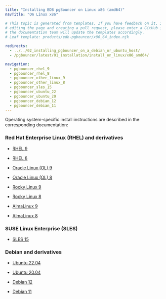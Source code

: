 ```yaml
---
title: "Installing EDB pgBouncer on Linux x86 (amd64)"
navTitle: "On Linux x86"

# This topic is generated from templates. If you have feedback on it, instead of
# editing the page and creating a pull request, please enter a GitHub issue and
# the documentation team will update the templates accordingly.
# Leaf template: products/edb-pgbouncer/x86_64_index.njk

redirects:
  - ../../02_installing_pgbouncer_on_a_debian_or_ubuntu_host/
  - /pgbouncer/latest/01_installation/install_on_linux/x86_amd64/

navigation:
  - pgbouncer_rhel_9
  - pgbouncer_rhel_8
  - pgbouncer_other_linux_9
  - pgbouncer_other_linux_8
  - pgbouncer_sles_15
  - pgbouncer_ubuntu_22
  - pgbouncer_ubuntu_20
  - pgbouncer_debian_12
  - pgbouncer_debian_11
---
```


Operating system-specific install instructions are described in the corresponding documentation:

### Red Hat Enterprise Linux (RHEL) and derivatives

- [RHEL 9](pgbouncer_rhel_9)

- [RHEL 8](pgbouncer_rhel_8)

- [Oracle Linux (OL) 9](pgbouncer_rhel_9)

- [Oracle Linux (OL) 8](pgbouncer_rhel_8)

- [Rocky Linux 9](pgbouncer_other_linux_9)

- [Rocky Linux 8](pgbouncer_other_linux_8)

- [AlmaLinux 9](pgbouncer_other_linux_9)

- [AlmaLinux 8](pgbouncer_other_linux_8)

### SUSE Linux Enterprise (SLES)

- [SLES 15](pgbouncer_sles_15)

### Debian and derivatives

- [Ubuntu 22.04](pgbouncer_ubuntu_22)

- [Ubuntu 20.04](pgbouncer_ubuntu_20)

- [Debian 12](pgbouncer_debian_12)

- [Debian 11](pgbouncer_debian_11)
